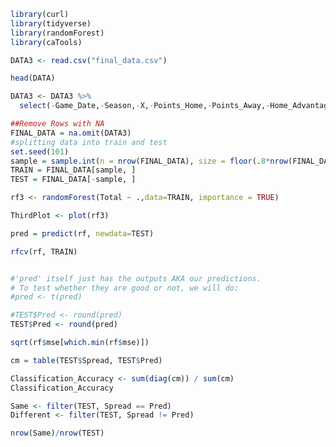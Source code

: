 
```r
library(curl)
library(tidyverse)
library(randomForest)
library(caTools)
```

```r

DATA3 <- read.csv("final_data.csv")
```

```r
head(DATA)

DATA3 <- DATA3 %>%
  select(-Game_Date,-Season,-X,-Points_Home,-Points_Away,-Home_Advantage,-OReb_Home,-OReb_Away,-Spread,-OReb, Total)

##Remove Rows with NA
FINAL_DATA = na.omit(DATA3)
#splitting data into train and test
set.seed(101)
sample = sample.int(n = nrow(FINAL_DATA), size = floor(.8*nrow(FINAL_DATA)), replace = F)
TRAIN = FINAL_DATA[sample, ]
TEST = FINAL_DATA[-sample, ]
```
```r

rf3 <- randomForest(Total ~ .,data=TRAIN, importance = TRUE)

ThirdPlot <- plot(rf3)

```

```r
pred = predict(rf, newdata=TEST)

rfcv(rf, TRAIN)


#'pred' itself just has the outputs AKA our predictions.
# To test whether they are good or not, we will do:
#pred <- t(pred)

#TEST$Pred <- round(pred)
TEST$Pred <- round(pred)

sqrt(rf$mse[which.min(rf$mse)])

cm = table(TEST$Spread, TEST$Pred)

Classification_Accuracy <- sum(diag(cm)) / sum(cm)
Classification_Accuracy
```


```r

Same <- filter(TEST, Spread == Pred)
Different <- filter(TEST, Spread != Pred)

nrow(Same)/nrow(TEST)
```
